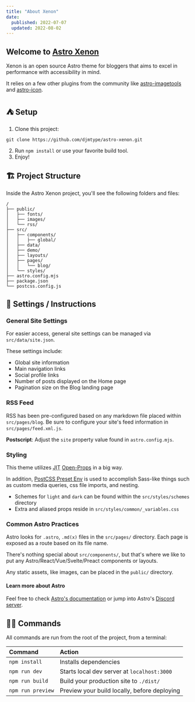 ```yaml
---
title: "About Xenon"
date: 
  published: 2022-07-07
  updated: 2022-08-02
---
```


## Welcome to [Astro Xenon](https://astro-xenon.netlify.app)

Xenon is an open source Astro theme for bloggers that aims to excel in performance with accessibility in mind. 

It relies on a few other plugins from the community like [astro-imagetools](https://github.com/RafidMuhymin/astro-imagetools#readme) and [astro-icon](https://github.com/natemoo-re/astro-icon#readme). 

## ⛺ Setup
1. Clone this project:  
```
git clone https://github.com/djmtype/astro-xenon.git
```
2. Run `npm install` or use your favorite build tool. 
3. Enjoy!

## 🏗 Project Structure

Inside the Astro Xenon project, you'll see the following folders and files:

```
/
├── public/
│   ├── fonts/
│   ├── images/
│   └── rss/
├── src/
│   ├── components/
│   │   ├── global/
│   ├── data/
│   ├── demo/
│   ├── layouts/
│   ├── pages/
│   │   └── blog/
│   └── styles/
├── astro.config.mjs
├── package.json
└── postcss.config.js
```

## 📖 Settings / Instructions

### General Site Settings 
For easier access, general site settings can be managed via `src/data/site.json`. 

These settings include: 
- Global site information
- Main navigation links
- Social profile links
- Number of posts displayed on the Home page
- Pagination size on the Blog landing page

### RSS Feed
RSS has been pre-configured based on any markdown file placed within `src/pages/blog`. Be sure to configure your site's feed information in `src/pages/feed.xml.js`. 

**Postscript**: Adjust the `site` property value found in `astro.config.mjs`. 


### Styling 
This theme utilizes <abbr title="Just In Time">JIT</abbr>  [Open-Props](https://open-props.style/) in a big way. 

In addition, [PostCSS Preset Env](https://preset-env.cssdb.org/) is used to accomplish Sass-like things such as custom media queries, css file imports, and nesting.

- Schemes for `light` and `dark` can be found within the `src/styles/schemes` directory
- Extra and aliased props reside in `src/styles/common/_variables.css` 

### Common Astro Practices 

Astro looks for `.astro`, `.md(x)` files in the `src/pages/` directory. Each page is exposed as a route based on its file name.

There's nothing special about `src/components/`, but that's where we like to put any Astro/React/Vue/Svelte/Preact components or layouts.

Any static assets, like images, can be placed in the `public/` directory.

#### Learn more about Astro

Feel free to check [Astro's documentation](https://docs.astro.build) or jump into Astro's [Discord server](https://astro.build/chat).

## 🧞‍♂️ Commands

All commands are run from the root of the project, from a terminal:

| Command           | Action                                       |
| :---------------- | :------------------------------------------- |
| `npm install`     | Installs dependencies                        |
| `npm run dev`     | Starts local dev server at `localhost:3000`  |
| `npm run build`   | Build your production site to `./dist/`      |
| `npm run preview` | Preview your build locally, before deploying |
